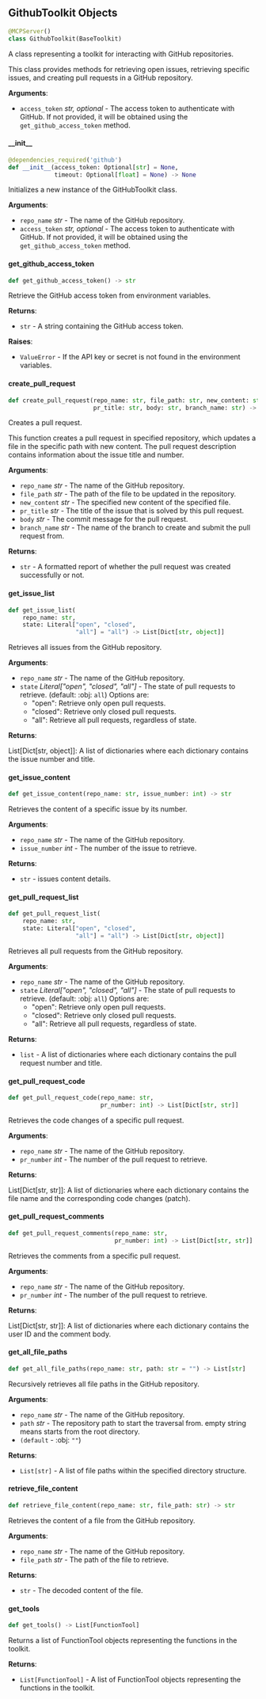 <a id="camel.toolkits.github_toolkit"></a>

<a id="camel.toolkits.github_toolkit.GithubToolkit"></a>

## GithubToolkit Objects

```python
@MCPServer()
class GithubToolkit(BaseToolkit)
```

A class representing a toolkit for interacting with GitHub
repositories.

This class provides methods for retrieving open issues, retrieving
specific issues, and creating pull requests in a GitHub repository.

**Arguments**:

- `access_token` _str, optional_ - The access token to authenticate with
  GitHub. If not provided, it will be obtained using the
  `get_github_access_token` method.

<a id="camel.toolkits.github_toolkit.GithubToolkit.__init__"></a>

#### \_\_init\_\_

```python
@dependencies_required('github')
def __init__(access_token: Optional[str] = None,
             timeout: Optional[float] = None) -> None
```

Initializes a new instance of the GitHubToolkit class.

**Arguments**:

- `repo_name` _str_ - The name of the GitHub repository.
- `access_token` _str, optional_ - The access token to authenticate
  with GitHub. If not provided, it will be obtained using the
  `get_github_access_token` method.

<a id="camel.toolkits.github_toolkit.GithubToolkit.get_github_access_token"></a>

#### get\_github\_access\_token

```python
def get_github_access_token() -> str
```

Retrieve the GitHub access token from environment variables.

**Returns**:

- `str` - A string containing the GitHub access token.
  

**Raises**:

- `ValueError` - If the API key or secret is not found in the
  environment variables.

<a id="camel.toolkits.github_toolkit.GithubToolkit.create_pull_request"></a>

#### create\_pull\_request

```python
def create_pull_request(repo_name: str, file_path: str, new_content: str,
                        pr_title: str, body: str, branch_name: str) -> str
```

Creates a pull request.

This function creates a pull request in specified repository, which
updates a file in the specific path with new content. The pull request
description contains information about the issue title and number.

**Arguments**:

- `repo_name` _str_ - The name of the GitHub repository.
- `file_path` _str_ - The path of the file to be updated in the
  repository.
- `new_content` _str_ - The specified new content of the specified file.
- `pr_title` _str_ - The title of the issue that is solved by this pull
  request.
- `body` _str_ - The commit message for the pull request.
- `branch_name` _str_ - The name of the branch to create and submit the
  pull request from.
  

**Returns**:

- `str` - A formatted report of whether the pull request was created
  successfully or not.

<a id="camel.toolkits.github_toolkit.GithubToolkit.get_issue_list"></a>

#### get\_issue\_list

```python
def get_issue_list(
    repo_name: str,
    state: Literal["open", "closed",
                   "all"] = "all") -> List[Dict[str, object]]
```

Retrieves all issues from the GitHub repository.

**Arguments**:

- `repo_name` _str_ - The name of the GitHub repository.
- `state` _Literal["open", "closed", "all"]_ - The state of pull
  requests to retrieve. (default: :obj: `all`)
  Options are:
  - "open": Retrieve only open pull requests.
  - "closed": Retrieve only closed pull requests.
  - "all": Retrieve all pull requests, regardless of state.
  

**Returns**:

  List[Dict[str, object]]: A list of dictionaries where each
  dictionary contains the issue number and title.

<a id="camel.toolkits.github_toolkit.GithubToolkit.get_issue_content"></a>

#### get\_issue\_content

```python
def get_issue_content(repo_name: str, issue_number: int) -> str
```

Retrieves the content of a specific issue by its number.

**Arguments**:

- `repo_name` _str_ - The name of the GitHub repository.
- `issue_number` _int_ - The number of the issue to retrieve.
  

**Returns**:

- `str` - issues content details.

<a id="camel.toolkits.github_toolkit.GithubToolkit.get_pull_request_list"></a>

#### get\_pull\_request\_list

```python
def get_pull_request_list(
    repo_name: str,
    state: Literal["open", "closed",
                   "all"] = "all") -> List[Dict[str, object]]
```

Retrieves all pull requests from the GitHub repository.

**Arguments**:

- `repo_name` _str_ - The name of the GitHub repository.
- `state` _Literal["open", "closed", "all"]_ - The state of pull
  requests to retrieve. (default: :obj: `all`)
  Options are:
  - "open": Retrieve only open pull requests.
  - "closed": Retrieve only closed pull requests.
  - "all": Retrieve all pull requests, regardless of state.
  

**Returns**:

- `list` - A list of dictionaries where each dictionary contains the
  pull request number and title.

<a id="camel.toolkits.github_toolkit.GithubToolkit.get_pull_request_code"></a>

#### get\_pull\_request\_code

```python
def get_pull_request_code(repo_name: str,
                          pr_number: int) -> List[Dict[str, str]]
```

Retrieves the code changes of a specific pull request.

**Arguments**:

- `repo_name` _str_ - The name of the GitHub repository.
- `pr_number` _int_ - The number of the pull request to retrieve.
  

**Returns**:

  List[Dict[str, str]]: A list of dictionaries where each dictionary
  contains the file name and the corresponding code changes
  (patch).

<a id="camel.toolkits.github_toolkit.GithubToolkit.get_pull_request_comments"></a>

#### get\_pull\_request\_comments

```python
def get_pull_request_comments(repo_name: str,
                              pr_number: int) -> List[Dict[str, str]]
```

Retrieves the comments from a specific pull request.

**Arguments**:

- `repo_name` _str_ - The name of the GitHub repository.
- `pr_number` _int_ - The number of the pull request to retrieve.
  

**Returns**:

  List[Dict[str, str]]: A list of dictionaries where each dictionary
  contains the user ID and the comment body.

<a id="camel.toolkits.github_toolkit.GithubToolkit.get_all_file_paths"></a>

#### get\_all\_file\_paths

```python
def get_all_file_paths(repo_name: str, path: str = "") -> List[str]
```

Recursively retrieves all file paths in the GitHub repository.

**Arguments**:

- `repo_name` _str_ - The name of the GitHub repository.
- `path` _str_ - The repository path to start the traversal from.
  empty string means starts from the root directory.
- `(default` - :obj: `""`)
  

**Returns**:

- `List[str]` - A list of file paths within the specified directory
  structure.

<a id="camel.toolkits.github_toolkit.GithubToolkit.retrieve_file_content"></a>

#### retrieve\_file\_content

```python
def retrieve_file_content(repo_name: str, file_path: str) -> str
```

Retrieves the content of a file from the GitHub repository.

**Arguments**:

- `repo_name` _str_ - The name of the GitHub repository.
- `file_path` _str_ - The path of the file to retrieve.
  

**Returns**:

- `str` - The decoded content of the file.

<a id="camel.toolkits.github_toolkit.GithubToolkit.get_tools"></a>

#### get\_tools

```python
def get_tools() -> List[FunctionTool]
```

Returns a list of FunctionTool objects representing the functions
in the toolkit.

**Returns**:

- `List[FunctionTool]` - A list of FunctionTool objects representing
  the functions in the toolkit.

